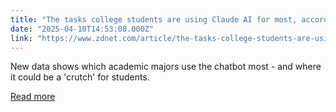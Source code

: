 ```yaml
---
title: "The tasks college students are using Claude AI for most, according to Anthropic"
date: "2025-04-10T14:53:08.000Z"
link: "https://www.zdnet.com/article/the-tasks-college-students-are-using-claude-ai-for-most-according-to-anthropic/"
---
```


New data shows which academic majors use the chatbot most - and where it could be a 'crutch' for students.

[Read more](https://www.zdnet.com/article/the-tasks-college-students-are-using-claude-ai-for-most-according-to-anthropic/)

